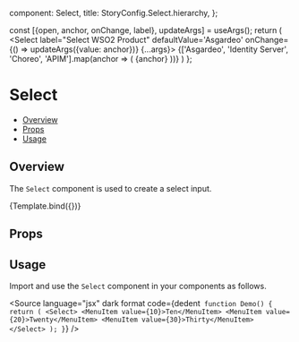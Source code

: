 
  component: Select,
  title: StoryConfig.Select.hierarchy,
};

<Meta title={meta.title} component={meta.component} />

  const [{open, anchor, onChange, label}, updateArgs] = useArgs();
  return (
    <Select label="Select WSO2 Product" defaultValue='Asgardeo' onChange={() => updateArgs({value: anchor})} {...args}>
      {['Asgardeo', 'Identity Server', 'Choreo', 'APIM'].map(anchor => (
        <MenuItem key={anchor} value={anchor}>
          {anchor}
        </MenuItem>
      ))}
    </Select>
  )
};

# Select

- [Overview](#overview)
- [Props](#props)
- [Usage](#usage)

## Overview

The `Select` component is used to create a select input.

<Canvas>
  <Story
    name="Overview"
  >
    {Template.bind({})}
  </Story>
</Canvas>

## Props

<ArgsTable story="Overview" />

## Usage

Import and use the `Select` component in your components as follows.

<Source
  language="jsx"
  dark
  format
  code={dedent`
function Demo() {
  return (
    <Select>
      <MenuItem value={10}>Ten</MenuItem>
      <MenuItem value={20}>Twenty</MenuItem>
      <MenuItem value={30}>Thirty</MenuItem>
    </Select>
  );
}`}
/>
